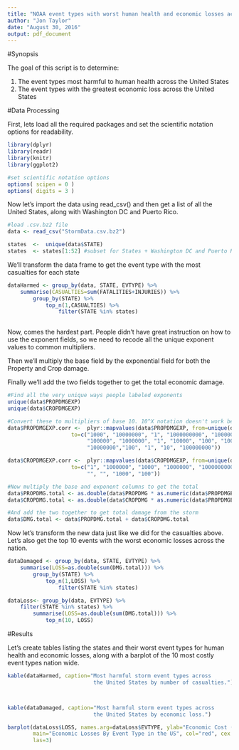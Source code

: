 ```yaml
---
title: "NOAA event types with worst human health and economic losses across the United States"
author: "Jon Taylor"
date: "August 30, 2016"
output: pdf_document
---
```

#Synopsis

The goal of this script is to determine:  

1. The event types most harmful to human health across the United States
2. The event types with the greatest economic loss across the United States  
  
#Data Processing

  
First, lets load all the required packages and set the scientific notation
options for readability. 

```R
library(dplyr)
library(readr)
library(knitr)
library(ggplot2)

#set scientific notation options
options( scipen = 0 )
options( digits = 3 )
```
  
    
Now let's import the data using read_csv() and then get a list of all the United States, 
along with Washington DC and Puerto Rico.

```R

#load .csv.bz2 file
data <- read_csv("StormData.csv.bz2")

states  <-  unique(data$STATE)
states  <- states[1:52] #subset for States + Washington DC and Puerto Rico 
```  
  
  
We'll transform the data frame to get the event type with the most casualties for each state
  
    
```R
dataHarmed <- group_by(data, STATE, EVTYPE) %>%
    summarise(CASUALTIES=sum(FATALITIES+INJURIES)) %>%
        group_by(STATE) %>%
            top_n(1,CASUALTIES) %>%
                filter(STATE %in% states)
        
```    
 
Now, comes the hardest part. People didn't have great instruction on how to use the 
exponent fields, so we need to recode all the unique exponent values to common multipliers.

Then we'll multiply the base field by the exponential field for both the Property and Crop damage.

Finally we'll add the two fields together to get the total economic damage.


```R
#Find all the very unique ways people labeled exponents
unique(data$PROPDMGEXP)
unique(data$CROPDMGEXP)

#Convert these to multipliers of base 10. 10^X notation doesn't work because NA coercion
data$PROPDMGEXP.corr <-  plyr::mapvalues(data$PROPDMGEXP, from=unique(data$PROPDMGEXP), 
                    to=c("1000", "10000000", "1", "1000000000", "1000000", "1", "1",
                         "100000", "1000000", "1", "10000", "100", "1000", "100",
                         "10000000","100", "1", "10", "100000000"))

data$CROPDMGEXP.corr <-  plyr::mapvalues(data$CROPDMGEXP, from=unique(data$CROPDMGEXP), 
                    to=c("1", "1000000", "1000", "1000000", "1000000000", 
                         "", "", "1000", "100"))

#Now multiply the base and exponent columns to get the total
data$PROPDMG.total <- as.double(data$PROPDMG * as.numeric(data$PROPDMGEXP.corr))
data$CROPDMG.total <- as.double(data$CROPDMG * as.numeric(data$PROPDMGEXP.corr))

#And add the two together to get total damage from the storm
data$DMG.total <- data$PROPDMG.total + data$CROPDMG.total
```


Now let's transform the new data just like we did for the casualties above. 
Let's also get the top 10 events with the worst economic losses across the nation.

```R
dataDamaged <- group_by(data, STATE, EVTYPE) %>%
    summarise(LOSS=as.double(sum(DMG.total))) %>%
        group_by(STATE) %>%
            top_n(1,LOSS) %>%
                filter(STATE %in% states)

dataLoss<- group_by(data, EVTYPE) %>% 
    filter(STATE %in% states) %>%
        summarise(LOSS=as.double(sum(DMG.total))) %>% 
            top_n(10, LOSS)

```


#Results

  
  
Let's create tables listing the states and their worst event types for human health and economic losses, along with a barplot of the 10 most costly event types nation wide.  

```R
kable(dataHarmed, caption="Most harmful storm event types across
                           the United States by number of casualties.")



kable(dataDamaged, caption="Most harmful storm event types across
                           the United States by economic loss.")

barplot(dataLoss$LOSS, names.arg=dataLoss$EVTYPE, ylab="Economic Cost ($)", 
        main="Economic Losses By Event Type in the US", col="red", cex.names=0.3,
        las=3)
```

